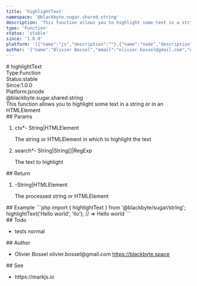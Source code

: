 ```yaml
---
title: 'highlightText'
namespace: '@blackbyte.sugar.shared.string'
description: 'This function allows you to highlight some text in a string or in an HTMLElement'
type: 'Function'
status: 'stable'
since: '1.0.0'
platform: '[{"name":"js","description":""},{"name":"node","description":""}]'
author: '{"name":"Olivier Bossel","email":"olivier.bossel@gmail.com","url":"https://blackbyte.space"}'
---
```

<div class="docmap -mdx">
# highlightText
<div class="docmap_metas">
<div class="docmap_type"><span class="docmap_type-label">Type:</span><span class="docmap_type-value">Function</span></div>
<div class="docmap_status"><span class="docmap_status-label">Status:</span><span class="docmap_status-value -stable">stable</span></div>
<div class="docmap_since"><span class="docmap_since-label">Since:</span><span class="docmap_since-value">1.0.0</span></div>
<div class="docmap_platform"><span class="docmap_platform-label">Platform:</span><span class="docmap_platform-value -js">js</span><span class="docmap_platform-value -node">node</span></div>
</div>
<div class="docmap_namespace">@blackbyte.sugar.shared.string</div>
<div class="docmap_description typo-lead typo-format">
This function allows you to highlight some text in a string or in an HTMLElement
</div>
<div class="docmap_params">
## Params
<ol class="docmap_list">
<li class="docmap_item">
<span class="docmap_name">ctx<span class="docmap_required">*</span></span><span class="docmap_default">-</span> <span class="docmap_type">String&vert;HTMLElement</span>
<p class="docmap_description">The string or HTMLElement in which to highlight the text</p>
</li>
<li class="docmap_item">
<span class="docmap_name">search<span class="docmap_required">*</span></span><span class="docmap_default">-</span> <span class="docmap_type">String&vert;String&lsqb;&rsqb;&vert;RegExp</span>
<p class="docmap_description">The text to highlight</p>
</li>
</ol>
</div>
<div class="docmap_return">
## Return
<ol class="docmap_list">
<li class="docmap_item">
<span class="docmap_default">-</span><span class="docmap_type">String&vert;HTMLElement</span>
<p class="docmap_description">The processed string or HTMLElement</p>
</li>
</ol>
</div>
<div class="docmap_examples">
## Example
<s-code language="php" header>
```php
import { highlightText } from '@blackbyte/sugar/string';
highlightText('Hello world', 'llo'); // => He<span class="-highlight">llo</span> world
```
</s-code>
</div>
<div class="docmap_todo">
## Todo
<ul class="docmap_list">
<li class="docmap_item">
<span class="docmap_description">tests</span>
<span class="docmap_priority -normal">normal</span>
</li>
</ul>
</div>
<div class="docmap_author">
## Author
<ul class="docmap_list">
<li class="docmap_item">
<span class="docmap_name">Olivier Bossel</span>
<span class="docmap_email">olivier.bossel@gmail.com</span>
<a href="https://blackbyte.space" target="_blank" class="docmap_url">https://blackbyte.space</a>
</li>
</ul>
</div>
<div class="docmap_see">
## See
<ul class="docmap_see-list">
<li class="docmap_see-item">
https://markjs.io
</li>
</ul>
</div>
</div>